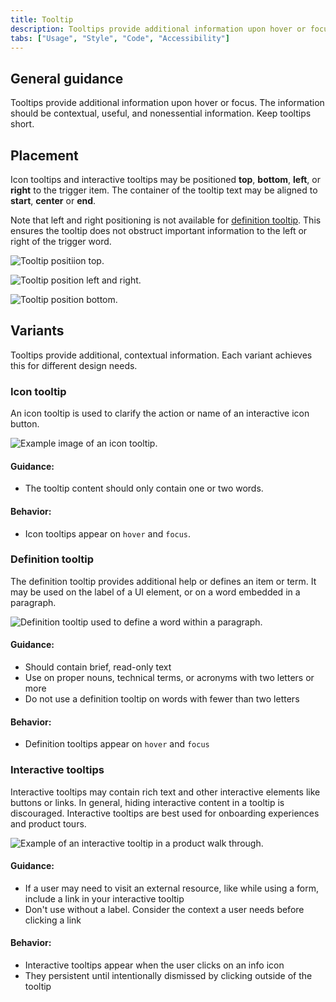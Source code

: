 ```yaml
---
title: Tooltip
description: Tooltips provide additional information upon hover or focus. The information should be contextual, useful, and nonessential information.
tabs: ["Usage", "Style", "Code", "Accessibility"]
---
```


## General guidance

Tooltips provide additional information upon hover or focus. The information should be contextual, useful, and nonessential information. Keep tooltips short.

## Placement

Icon tooltips and interactive tooltips may be positioned **top**, **bottom**, **left**, or **right** to the trigger item. The container of the tooltip text may be aligned to **start**, **center** or **end**.

Note that left and right positioning is not available for [definition tooltip](#definition-tooltip). This ensures the tooltip does not obstruct important information to the left or right of the trigger word.

<Row>
<Column colLg={8}>

![Tooltip positiion top.](images/tooltip-usage-1-top.png)

</Column>
</Row>

<Row>
<Column colLg={8}>

![Tooltip position left and right.](images/tooltip-usage-1-left-right.png)

</Column>
</Row>

<Row>
<Column colLg={8}>

![Tooltip position bottom.](images/tooltip-usage-1-bottom.png)

</Column>
</Row>

## Variants

Tooltips provide additional, contextual information. Each variant achieves this for different design needs.

### Icon tooltip

An icon tooltip is used to clarify the action or name of an interactive icon button.

<Row>
<Column colLg={8}>

![Example image of an icon tooltip.](images/tooltip-usage-1.png)

</Column>
</Row>

#### Guidance:

- The tooltip content should only contain one or two words.

#### Behavior:

- Icon tooltips appear on `hover` and `focus`.

### Definition tooltip

The definition tooltip provides additional help or defines an item or term. It may be used on the label of a UI element, or on a word embedded in a paragraph.

<Row>
<Column colLg={8}>

![Definition tooltip used to define a word within a paragraph.](images/definition_tooltip_image.png)

</Column>
</Row>

#### Guidance:

- Should contain brief, read-only text
- Use on proper nouns, technical terms, or acronyms with two letters or more
- Do not use a definition tooltip on words with fewer than two letters

#### Behavior:

- Definition tooltips appear on `hover` and `focus`

### Interactive tooltips

Interactive tooltips may contain rich text and other interactive elements like buttons or links. In general, hiding interactive content in a tooltip is discouraged. Interactive tooltips are best used for onboarding experiences and product tours.

<Row>
<Column colLg={8}>

![Example of an interactive tooltip in a product walk through.](images/tooltip-usage-3-v2.png)

</Column>
</Row>

#### Guidance:

- If a user may need to visit an external resource, like while using a form, include a link in your interactive tooltip
- Don't use without a label. Consider the context a user needs before clicking a link

#### Behavior:

- Interactive tooltips appear when the user clicks on an info icon
- They persistent until intentionally dismissed by clicking outside of the tooltip
